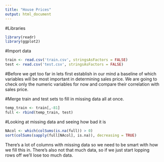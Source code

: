 ```yaml
---
title: "House Prices"
output: html_document
---
```


#Libraries
```r
library(readr)
library(ggplot2)
```

#Import data
```r
train <- read.csv('train.csv', stringsAsFactors = FALSE)
test <- read.csv('test.csv', stringsAsFactors = FALSE)
```

#Before we get too far in lets first establish in our mind a baseline of which variables will be most important in determining sales price. We are going to check only the numeric variables for now and compare their correlation with sales price. 


#Merge train and test sets to fill in missing data all at once.
```r
temp_train <- train[,-81]
full <- rbind(temp_train, test)
```

#Looking at missing data and seeing how bad it is
```r
NAcol <- which(colSums(is.na(full)) > 0)
sort(colSums(sapply(full[NAcol], is.na)), decreasing = TRUE)
```
There's a lot of columns with missing data so we need to be smart with how we fill this in. There's also not that much data, so if we just start lopping rows off we'll lose too much data.

